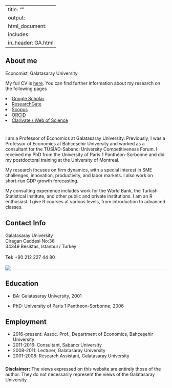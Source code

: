 
---
title: ""
output: 
  html_document:
    includes:
       in_header: GA.html
---

<!-- 
<img src="images/xxx.jpg" style="width:25%; border:10px solid; margin-right: 20px" align="left"> 
--> 

## About me

Economist, Galatasaray University 

My full CV is <a href="https://obakis.github.io/pdfs/cv_bakis.pdf" target="_blank">here</a>. 
You can find further information about my research on the following pages 





 <li><a href="https://scholar.google.com/citations?user=NSyOHTIAAAAJ"  rel="nofollow noopener noreferrer"><i class="fas fa-fw fa-book-open" aria-hidden="true"></i> Google Scholar</a></li>
    

    
 <li><a href="https://www.researchgate.net/profile/Ozan_Bakis" rel="nofollow noopener noreferrer"><i class="fas fa-fw fa-book-open" aria-hidden="true"></i> ResearchGate</a></li>
    

    
 <li><a href="https://www.scopus.com/authid/detail.uri?authorId=42560943700" rel="nofollow noopener noreferrer"><i class="fas fa-fw fa-book-open" aria-hidden="true"></i> Scopus</a></li>
    

    
 <li><a href="https://orcid.org/0000-0001-9785-1992" rel="nofollow noopener noreferrer"><i class="fas fa-fw fa-address-card" aria-hidden="true"></i> ORCID</a></li>
    

    
<li><a href="https://www.webofscience.com/wos/author/record/AAE-4941-2019" rel="nofollow noopener noreferrer"><i class="fab fa-fw fa-github" aria-hidden="true"></i> Clarivate / Web of Science</a>
</li>
       
       

<!-- 
<span id="badgeCont699"><script type="text/javascript" src="https://publons.com/mashlets?el=badgeCont699&rid=AAE-4941-2019"></script></span>
--> 
       
<!-- 
BOSLUK ICIN TEK DIYEZ, ALT ALTA 2 TANE
--> 

# 
#

I am a Professor of Economics at Galatasaray University. Previously, I was a Professor of Economics at Bahçeşehir University and worked as a consultant for the TÜSİAD-Sabancı University Competitiveness Forum. I received my PhD from the University of Paris 1 Panthéon-Sorbonne and did my postdoctoral training at the University of Montreal.

My research focuses on firm dynamics, with a special interest in SME challenges, innovation, productivity, and labor markets. I also work on short-run GDP growth forecasting.

My consulting experience includes work for the World Bank, the Turkish Statistical Institute, and other public and private institutions. I am an R enthusiast. I give R courses at various levels, from introduction to advanced classes.


## Contact Info


Galatasaray University <br>
Ciragan Caddesi No:36 <br>
34349 Besiktas, Istanbul / Turkey <br>   
<b>Tel:</b> +90 212 227 44 80  <br>  
<img align="left" src="images/email.png">   

 
---


## Education

- BA: Galatasaray University, 2001

- PhD: University of Paris 1 Pantheon-Sorbonne, 2006


## Employment

- 2016-present: Assoc. Prof., Department of Economics, Bahçeşehir University
- 2011-2016: Consultant, Sabancı University
- 2008-2011: Lecturer, Galatasaray University
- 2001-2008: Research Assistant, Galatasaray University


#####

__Disclaimer:__ The views expressed on this website are entirely those of the author. They do not necessarily represent the views of the Galatasaray University.
	

